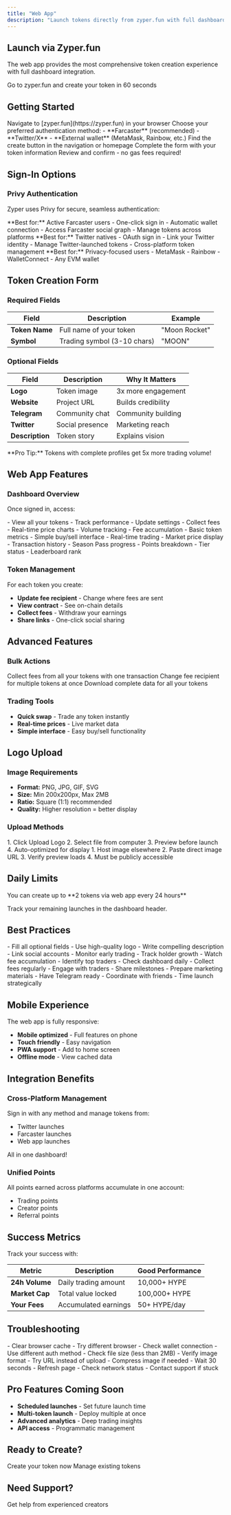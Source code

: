 ```yaml
---
title: "Web App"
description: "Launch tokens directly from zyper.fun with full dashboard access"
---
```


## Launch via Zyper.fun

The web app provides the most comprehensive token creation experience with full dashboard integration.

<Card title="Launch Now" icon="rocket" href="https://zyper.fun">
  Go to zyper.fun and create your token in 60 seconds
</Card>

## Getting Started

<Steps>
  <Step title="Visit zyper.fun">
    Navigate to [zyper.fun](https://zyper.fun) in your browser
  </Step>
  
  <Step title="Sign In with Privy">
    Choose your preferred authentication method:
    - **Farcaster** (recommended)
    - **Twitter/X**
    - **External wallet** (MetaMask, Rainbow, etc.)
  </Step>
  
  <Step title="Click Create Token">
    Find the create button in the navigation or homepage
  </Step>
  
  <Step title="Fill Token Details">
    Complete the form with your token information
  </Step>
  
  <Step title="Launch">
    Review and confirm - no gas fees required!
  </Step>
</Steps>

## Sign-In Options

### Privy Authentication

Zyper uses Privy for secure, seamless authentication:

<Tabs>
  <Tab title="Farcaster">
    **Best for:** Active Farcaster users
    - One-click sign in
    - Automatic wallet connection
    - Access Farcaster social graph
    - Manage tokens across platforms
  </Tab>
  
  <Tab title="Twitter/X">
    **Best for:** Twitter natives
    - OAuth sign in
    - Link your Twitter identity
    - Manage Twitter-launched tokens
    - Cross-platform token management
  </Tab>
  
  <Tab title="External Wallet">
    **Best for:** Privacy-focused users
    - MetaMask
    - Rainbow
    - WalletConnect
    - Any EVM wallet
  </Tab>
</Tabs>

## Token Creation Form

### Required Fields

| Field | Description | Example |
|-------|-------------|---------|
| **Token Name** | Full name of your token | "Moon Rocket" |
| **Symbol** | Trading symbol (3-10 chars) | "MOON" |

### Optional Fields

| Field | Description | Why It Matters |
|-------|-------------|----------------|
| **Logo** | Token image | 3x more engagement |
| **Website** | Project URL | Builds credibility |
| **Telegram** | Community chat | Community building |
| **Twitter** | Social presence | Marketing reach |
| **Description** | Token story | Explains vision |

<Info>
  **Pro Tip:** Tokens with complete profiles get 5x more trading volume!
</Info>

## Web App Features

### Dashboard Overview

Once signed in, access:

<CardGroup cols={2}>
  <Card title="My Tokens" icon="coins">
    - View all your tokens
    - Track performance
    - Update settings
    - Collect fees
  </Card>
  
  <Card title="Analytics" icon="chart-line">
    - Real-time price charts
    - Volume tracking
    - Fee accumulation
    - Basic token metrics
  </Card>
  
  <Card title="Trading" icon="exchange">
    - Simple buy/sell interface
    - Real-time trading
    - Market price display
    - Transaction history
  </Card>
  
  <Card title="Points" icon="trophy">
    - Season Pass progress
    - Points breakdown
    - Tier status
    - Leaderboard rank
  </Card>
</CardGroup>

### Token Management

For each token you create:

- **Update fee recipient** - Change where fees are sent
- **View contract** - See on-chain details
- **Collect fees** - Withdraw your earnings
- **Share links** - One-click social sharing

## Advanced Features

### Bulk Actions

<AccordionGroup>
  <Accordion title="Collect All Fees">
    Collect fees from all your tokens with one transaction
  </Accordion>
  
  <Accordion title="Update All Recipients">
    Change fee recipient for multiple tokens at once
  </Accordion>
  
  <Accordion title="Export Portfolio">
    Download complete data for all your tokens
  </Accordion>
</AccordionGroup>

### Trading Tools

- **Quick swap** - Trade any token instantly
- **Real-time prices** - Live market data
- **Simple interface** - Easy buy/sell functionality

## Logo Upload

### Image Requirements

- **Format:** PNG, JPG, GIF, SVG
- **Size:** Min 200x200px, Max 2MB
- **Ratio:** Square (1:1) recommended
- **Quality:** Higher resolution = better display

### Upload Methods

<Tabs>
  <Tab title="Direct Upload">
    1. Click Upload Logo
    2. Select file from computer
    3. Preview before launch
    4. Auto-optimized for display
  </Tab>
  
  <Tab title="URL Input">
    1. Host image elsewhere
    2. Paste direct image URL
    3. Verify preview loads
    4. Must be publicly accessible
  </Tab>
</Tabs>

## Daily Limits

<Warning>
  You can create up to **2 tokens via web app every 24 hours**
</Warning>

Track your remaining launches in the dashboard header.

## Best Practices

<AccordionGroup>
  <Accordion title="Complete Your Profile">
    - Fill all optional fields
    - Use high-quality logo
    - Write compelling description
    - Link social accounts
  </Accordion>
  
  <Accordion title="Use Analytics">
    - Monitor early trading
    - Track holder growth
    - Watch fee accumulation
    - Identify top traders
  </Accordion>
  
  <Accordion title="Stay Active">
    - Check dashboard daily
    - Collect fees regularly
    - Engage with traders
    - Share milestones
  </Accordion>
  
  <Accordion title="Launch Strategy">
    - Prepare marketing materials
    - Have Telegram ready
    - Coordinate with friends
    - Time launch strategically
  </Accordion>
</AccordionGroup>

## Mobile Experience

The web app is fully responsive:

- **Mobile optimized** - Full features on phone
- **Touch friendly** - Easy navigation
- **PWA support** - Add to home screen
- **Offline mode** - View cached data

## Integration Benefits

### Cross-Platform Management

Sign in with any method and manage tokens from:
- Twitter launches
- Farcaster launches
- Web app launches

All in one dashboard!

### Unified Points

All points earned across platforms accumulate in one account:
- Trading points
- Creator points
- Referral points

## Success Metrics

Track your success with:

| Metric | Description | Good Performance |
|--------|-------------|------------------|
| **24h Volume** | Daily trading amount | 10,000+ HYPE |
| **Market Cap** | Total value locked | 100,000+ HYPE |
| **Your Fees** | Accumulated earnings | 50+ HYPE/day |

## Troubleshooting

<AccordionGroup>
  <Accordion title="Cannot sign in">
    - Clear browser cache
    - Try different browser
    - Check wallet connection
    - Use different auth method
  </Accordion>
  
  <Accordion title="Logo will not upload">
    - Check file size (less than 2MB)
    - Verify image format
    - Try URL instead of upload
    - Compress image if needed
  </Accordion>
  
  <Accordion title="Transaction pending">
    - Wait 30 seconds
    - Refresh page
    - Check network status
    - Contact support if stuck
  </Accordion>
</AccordionGroup>

## Pro Features Coming Soon

- **Scheduled launches** - Set future launch time
- **Multi-token launch** - Deploy multiple at once
- **Advanced analytics** - Deep trading insights
- **API access** - Programmatic management

## Ready to Create?

<CardGroup cols={2}>
  <Card title="Launch Token" icon="rocket" href="https://zyper.fun">
    Create your token now
  </Card>
  <Card title="View Dashboard" icon="chart-line" href="https://zyper.fun/dashboard">
    Manage existing tokens
  </Card>
</CardGroup>

## Need Support?

<Card title="Telegram Community" icon="telegram" href="https://t.me/zyperhub">
  Get help from experienced creators
</Card>